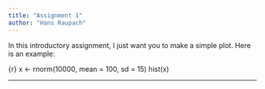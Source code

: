 ```yaml
---
title: "Assignment 1"
author: "Hans Raupach"
---
```


In this introductory assignment, I just want you to make a simple plot. Here is an example:

{r} x \<- rnorm(10000, mean = 100, sd = 15) hist(x)

------------------------------------------------------------------------
